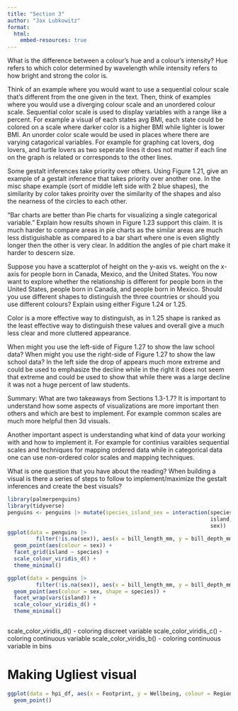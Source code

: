 ```yaml
---
title: "Section 3"
author: "Jax Lubkowitz"
format: 
  html:
    embed-resources: true
---
```


What is the difference between a colour's hue and a colour's intensity? Hue refers to which color determined by wavelength while intensity refers to how bright and strong the color is.

Think of an example where you would want to use a sequential colour scale that's different from the one given in the text. Then, think of examples where you would use a diverging colour scale and an unordered colour scale. Sequential color scale is used to display variables with a range like a percent. For example a visual of each states avg BMI, each state could be colored on a scale where darker color is a higher BMI while lighter is lower BMI. An unorder color scale would be used in places where there are varying catagorical variables. For example for graphing cat lovers, dog lovers, and turtle lovers as two seperate lines it does not matter if each line on the graph is related or corresponds to the other lines.

Some gestalt inferences take priority over others. Using Figure 1.21, give an example of a gestalt inference that takes priority over another one. In the misc shape example (sort of middle left side with 2 blue shapes), the similarity by color takes proirity over the similarity of the shapes and also the nearness of the circles to each other.

"Bar charts are better than Pie charts for visualizing a single categorical variable." Explain how results shown in Figure 1.23 support this claim. It is much harder to compare areas in pie charts as the similar areas are much less distiguishable as compared to a bar shart where one is even slightly longer then the other is very clear. In addition the angles of pie chart make it harder to descern size.

Suppose you have a scatterplot of height on the y-axis vs. weight on the x-axis for people born in Canada, Mexico, and the United States. You now want to explore whether the relationship is different for people born in the United States, people born in Canada, and people born in Mexico. Should you use different shapes to distinguish the three countries or should you use different colours? Explain using either Figure 1.24 or 1.25.

Color is a more effective way to distinguish, as in 1.25 shape is ranked as the least effective way to distinguish these values and overall give a much less clear and more cluttered appearance.

When might you use the left-side of Figure 1.27 to show the law school data? When might you use the right-side of Figure 1.27 to show the law school data? In the left side the drop of appears much more extreme and could be used to emphasize the decline while in the right it does not seem that extreme and could be used to show that while there was a large decline it was not a huge percent of law students.

Summary: What are two takeaways from Sections 1.3-1.7? It is important to understand how some aspects of visualizations are more important then others and which are best to implement. For example common scales are much more helpful then 3d visuals.

Another important aspect is understanding what kind of data your working with and how to implement it. For example for continius varaibles sequential scales and techniques for mapping ordered data while in categorical data one can use non-ordered color scales and mapping techniques.

What is one question that you have about the reading? When building a visual is there a series of steps to follow to implement/maximize the gestalt inferences and create the best visuals?

```r
library(palmerpenguins)
library(tidyverse)
penguins <- penguins |> mutate(species_island_sex = interaction(species, 
                                                                island,
                                                                sex))
ggplot(data = penguins |>
         filter(!is.na(sex)), aes(x = bill_length_mm, y = bill_depth_mm)) +
  geom_point(aes(colour = sex)) +
  facet_grid(island ~ species) +
  scale_colour_viridis_d() +
  theme_minimal()

ggplot(data = penguins |>
         filter(!is.na(sex)), aes(x = bill_length_mm, y = bill_depth_mm)) +
  geom_point(aes(colour = sex, shape = species)) +
  facet_wrap(vars(island)) +
  scale_colour_viridis_d() +
  theme_minimal()



```




scale_color_viridis_d() - coloring discreet variable
scale_color_viridis_c() - coloring continuous variable
scale_color_viridis_b() - coloring continuous variable in bins


# Making Ugliest visual
```r

ggplot(data = hpi_df, aes(x = Footprint, y = Wellbeing, colour = Region)) +
  geom_point()
```

